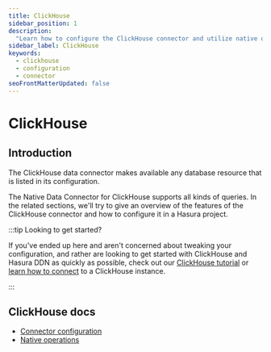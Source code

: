 ```yaml
---
title: ClickHouse
sidebar_position: 1
description:
  "Learn how to configure the ClickHouse connector and utilize native operations to extend your API's capability."
sidebar_label: ClickHouse
keywords:
  - clickhouse
  - configuration
  - connector
seoFrontMatterUpdated: false
---
```


# ClickHouse

## Introduction

The ClickHouse data connector makes available any database resource that is listed in its configuration.

The Native Data Connector for ClickHouse supports all kinds of queries. In the related sections, we'll try to give an
overview of the features of the ClickHouse connector and how to configure it in a Hasura project.

:::tip Looking to get started?

If you've ended up here and aren't concerned about tweaking your configuration, and rather are looking to get started
with ClickHouse and Hasura DDN as quickly as possible, check out our
[ClickHouse tutorial](/how-to-build-with-ddn/with-clickhouse.mdx) or
[learn how to connect](/data-sources/connect-to-a-source.mdx) to a ClickHouse instance.

:::

## ClickHouse docs

- [Connector configuration](/reference/connectors/clickhouse/configuration.mdx)
- [Native operations](/reference/connectors/clickhouse/native-operations/index.mdx)
